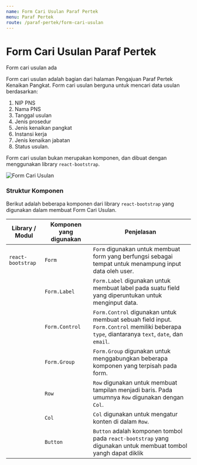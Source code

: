 ```yaml
---
name: Form Cari Usulan Paraf Pertek
menu: Paraf Pertek
route: /paraf-pertek/form-cari-usulan
---
```


# Form Cari Usulan Paraf Pertek

Form cari usulan ada

Form cari usulan adalah bagian dari halaman Pengajuan Paraf Pertek
Kenaikan Pangkat. Form cari usulan berguna untuk mencari
data usulan berdasarkan:
1. NIP PNS
2. Nama PNS
3. Tanggal usulan
4. Jenis prosedur
5. Jenis kenaikan pangkat
6. Instansi kerja
7. Jenis kenaikan jabatan
8. Status usulan. 


Form cari usulan bukan merupakan komponen, dan dibuat dengan
menggunakan library `react-bootstrap`.

![Form Cari Usulan](../../src/img/paraf-pertek/PP_FormCariPertek.jpg)


### Struktur Komponen

Berikut adalah beberapa komponen dari library `react-bootstrap` yang
digunakan dalam membuat Form Cari Usulan.

| Library / Modul   | Komponen yang digunakan | Penjelasan                                                                                                                                   |
| ----------------- | ----------------------- | -------------------------------------------------------------------------------------------------------------------------------------------- |
| `react-bootstrap` | `Form`                  | `Form` digunakan untuk membuat form yang berfungsi sebagai tempat untuk menampung input data oleh user.                                                  |
|                   | `Form.Label`            | `Form.Label` digunakan untuk membuat label pada suatu field yang diperuntukan untuk menginput data.                                                                       |
|                   | `Form.Control`          | `Form.Control` digunakan untuk membuat sebuah field input. `Form.Control` memiliki beberapa `type`, diantaranya `text`, `date`, dan `email`. |
|                   | `Form.Group`            | `Form.Group` digunakan untuk menggabungkan beberapa komponen yang terpisah pada form.                                                                     |
|                   | `Row`                   | `Row` digunakan untuk membuat tampilan menjadi baris. Pada umumnya `Row` digunakan dengan `Col`.                                             |
|                   | `Col`                   | `Col` digunakan untuk mengatur konten di dalam `Row`.                                                                                        |
|                   | `Button`                | `Button` adalah komponen tombol pada `react-bootstrap` yang digunakan untuk membuat tombol yangh dapat diklik                                                                                       |

